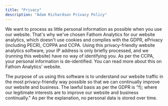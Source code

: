 ---
title: "Privacy"
description: "Adam Richardson Privacy Policy"
---

We want to process as little personal information as possible when you use our website. That's why we've chosen Fathom Analytics for our website analytics, which doesn't use cookies and complies with the GDPR, ePrivacy (including PECR), COPPA and CCPA. Using this privacy-friendly website analytics software, your IP address is only briefly processed, and we (running this website) have no way of identifying you. As per the CCPA, your personal information is de-identified. You can read more about this on Fathom Analytics' website.

The purpose of us using this software is to understand our website traffic in the most privacy-friendly way possible so that we can continually improve our website and business. The lawful basis as per the GDPR is "f); where our legitimate interests are to improve our website and business continually." As per the explanation, no personal data is stored over time.
